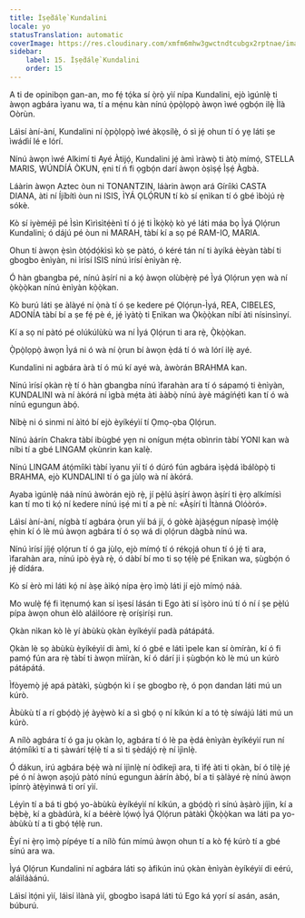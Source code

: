 ```yaml
---
title: Ìṣẹ̀dálẹ̀ Kundalini
locale: yo
statusTranslation: automatic
coverImage: https://res.cloudinary.com/xmfm6mhw3gwctndtcubgx2rptnae/image/upload/v1741354419/small_cover_la_gran_rebelion_28716e29d2.webp
sidebar:
    label: 15. Ìṣẹ̀dálẹ̀ Kundalini
    order: 15
---
```

A ti de opinibọn gan-an, mo fẹ́ tọ́ka sí ọ̀rọ̀ yìí nípa Kundalini, ejò ìgúnlẹ̀ ti àwọn agbára ìyanu wa, tí a mẹ́nu kàn nínú ọ̀pọ̀lọpọ̀ àwọn ìwé ọgbọ́n ilẹ̀ Ìlà Oòrùn.

Láìsí àní-àní, Kundalini ní ọ̀pọ̀lọpọ̀ ìwé àkọsílẹ̀, ó sì jẹ́ ohun tí ó yẹ láti ṣe ìwádìí lé e lórí.

Nínú àwọn ìwé Alkimí ti Ayé Àtijọ́, Kundalini jẹ́ àmì ìràwọ̀ ti àtọ̀ mímọ́, STELLA MARIS, WÚNDÍÁ ÒKUN, ẹni tí ń fi ọgbọ́n darí àwọn òṣìṣẹ́ Ìṣẹ́ Àgbà.

Láàrin àwọn Aztec òun ni TONANTZIN, láàrin àwọn ará Gíríìkì CASTA DIANA, àti ní Íjíbítì òun ni ISIS, ÌYÁ ỌLỌ́RUN tí kò sí ẹnìkan tí ó gbé ìbòjú rẹ̀ sókè.

Kò sí iyèméjì pé Ìsìn Kìrìsìtẹ́ènì tí ó jẹ́ ti Ìkọ̀kọ̀ kò yé láti máa bọ Ìyá Ọlọ́run Kundalini; ó dájú pé òun ni MARAH, tàbí kí a sọ pé RAM-IO, MARIA.

Ohun tí àwọn ẹ̀sìn òtọ́dọ́kìsì kò ṣe pàtó, ó kéré tán ní ti àyíká èèyàn tàbí ti gbogbo ènìyàn, ni ìrísí ISIS nínú ìrísí ènìyàn rẹ̀.

Ó hàn gbangba pé, nínú àṣírí ni a kọ́ àwọn olùbẹ̀rẹ̀ pé Ìyá Ọlọ́run yẹn wà ní ọ̀kọ̀ọ̀kan nínú ènìyàn kọ̀ọ̀kan.

Kò burú láti ṣe àlàyé ní ọ̀nà tí ó ṣe kedere pé Ọlọ́run-Ìyá, REA, CIBELES, ADONÍA tàbí bí a ṣe fẹ́ pè é, jẹ́ ìyàtọ̀ ti Ẹnìkan wa Ọ̀kọ̀ọ̀kan níbí àti nísinsìnyí.

Kí a sọ ní pàtó pé olúkúlùkù wa ní Ìyá Ọlọ́run ti ara rẹ̀, Ọ̀kọ̀ọ̀kan.

Ọ̀pọ̀lọpọ̀ àwọn Ìyá ni ó wà ní ọ̀run bí àwọn ẹ̀dá tí ó wà lórí ilẹ̀ ayé.

Kundalini ni agbára àrà tí ó mú kí ayé wà, àwòrán BRAHMA kan.

Nínú ìrísí ọkàn rẹ̀ tí ó hàn gbangba nínú ìfarahàn ara tí ó sápamọ́ ti ènìyàn, KUNDALINI wà ní àkórá ní ìgbà mẹ́ta àti ààbọ̀ nínú àyè mágíńẹ́tì kan tí ó wà nínú egungun àbọ́.

Níbẹ̀ ni ó sinmi ní àìtó bí ejò èyíkéyìí tí Ọmọ-ọba Ọlọ́run.

Nínú àárín Chakra tàbí ibùgbé yẹn ni onígun mẹ́ta obìnrin tàbí YONI kan wà níbi tí a gbé LINGAM ọkùnrin kan kalẹ̀.

Nínú LINGAM átọ́míìkì tàbí ìyanu yìí tí ó dúró fún agbára ìṣẹ̀dá ìbálòpọ̀ ti BRAHMA, ejò KUNDALINI tí ó ga jùlọ wà ní àkórá.

Ayaba ìgúnlẹ̀ náà nínú àwòrán ejò rẹ̀, jí pẹ̀lú àṣírí àwọn àṣírí ti ẹ̀rọ alkímísì kan tí mo ti kọ́ ní kedere nínú iṣẹ́ mi tí a pè ní: «Àṣírí ti Ìtànná Olóòró».

Láìsí àní-àní, nígbà tí agbára ọ̀run yìí bá jí, ó gòkè àjàṣẹ́gun nípasẹ̀ ìmọ́lẹ̀ ẹhin kí ó lè mú àwọn agbára tí ó sọ wá di ọlọ́run dàgbà nínú wa.

Nínú ìrísí jíjẹ́ ọlọ́run tí ó ga jùlọ, ejò mímọ́ tí ó rékọjá ohun tí ó jẹ́ ti ara, ìfarahàn ara, nínú ipò ẹ̀yà rẹ̀, ó dàbí bí mo ti sọ tẹ́lẹ̀ pé Ẹnìkan wa, ṣùgbọ́n ó jẹ́ dídára.

Kò sí èrò mi láti kọ́ ní àṣẹ àìkọ́ nípa ẹ̀rọ ìmọ̀ láti jí ejò mímọ́ náà.

Mo wulẹ̀ fẹ́ fi ìtẹnumọ́ kan sí ìṣesí lásán ti Ego àti sí ìṣòro inú tí ó ní í ṣe pẹ̀lú pípa àwọn ohun èlò aláìlóore rẹ̀ oríṣiríṣi run.

Ọkàn nìkan kò lè yí àbùkù ọkàn èyíkéyìí padà pátápátá.

Ọkàn lè sọ àbùkù èyíkéyìí di àmì, kí ó gbé e láti ìpele kan sí òmíràn, kí ó fi pamọ́ fún ara rẹ̀ tàbí ti àwọn mìíràn, kí ó dárí ji i ṣùgbọ́n kò lè mú un kúrò pátápátá.

Ìfòyemọ̀ jẹ́ apá pàtàkì, ṣùgbọ́n kì í ṣe gbogbo rẹ̀, ó pọn dandan láti mú un kúrò.

Àbùkù tí a rí gbọ́dọ̀ jẹ́ àyẹ̀wò kí a sì gbọ́ ọ ní kíkún kí a tó tẹ̀ síwájú láti mú un kúrò.

A nílò agbára tí ó ga ju ọkàn lọ, agbára tí ó lè pa ẹ̀dá ènìyàn èyíkéyìí run ní átọ́míìkì tí a ti ṣàwárí tẹ́lẹ̀ tí a sì ti ṣèdájọ́ rẹ̀ ní ìjìnlẹ̀.

Ó dákun, irú agbára bẹ́ẹ̀ wà ní ìjìnlẹ̀ ní òdìkejì ara, ti ìfẹ́ àti ti ọkàn, bí ó tilẹ̀ jẹ́ pé ó ní àwọn aṣojú pàtó nínú egungun àárín àbọ́, bí a ti ṣàlàyé rẹ̀ nínú àwọn ìpínrọ̀ àtẹ̀yìnwá ti orí yìí.

Lẹ́yìn tí a bá ti gbọ́ yo-àbùkù èyíkéyìí ní kíkún, a gbọ́dọ̀ rì sínú àṣàrò jíjìn, kí a bẹ̀bẹ̀, kí a gbàdúrà, kí a béèrè lọ́wọ́ Ìyá Ọlọ́run pàtàkì Ọ̀kọ̀ọ̀kan wa láti pa yo-àbùkù tí a ti gbọ́ tẹ́lẹ̀ run.

Èyí ni ẹ̀rọ ìmọ̀ pípéye tí a nílò fún mímú àwọn ohun tí a kò fẹ́ kúrò tí a gbé sínú ara wa.

Ìyá Ọlọ́run Kundalini ní agbára láti sọ àfikún inú ọkàn ènìyàn èyíkéyìí di eérú, aláìláàánú.

Láìsí ìtọ́ni yìí, láìsí ìlànà yìí, gbogbo ìsapá láti tú Ego ká yọrí sí asán, asán, búburú.

